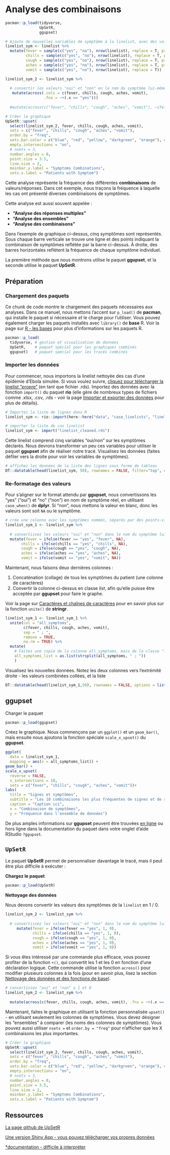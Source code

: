
# Analyse des combinaisons {#combination_analysis}  

```r
pacman::p_load(tidyverse,
               UpSetR,
               ggupset)

# Ajoute de nouvelles variables de symptôme à la linelist, avec des valeurs aléatoires "oui" ou "non". 
linelist_sym <- linelist %>% 
  mutate(fever = sample(c("yes", "no"), nrow(linelist), replace = T, prob = c(0.80, 0.20)),
         chills = sample(c("yes", "no"), nrow(linelist), replace = T, prob = c(0.20, 0.80)),
         cough = sample(c("yes", "no"), nrow(linelist), replace = T, prob = c(0.9, 0.15)),
         aches = sample(c("yes", "no"), nrow(linelist), replace = T, prob = c(0.10, 0.90)),
         vomit = sample(c("yes", "no"), nrow(linelist), replace = T))

linelist_sym_2 <- linelist_sym %>% 
  
  # convertir les valeurs "oui" et "non" en le nom du symptôme lui-même
   mutate(across(.cols = c(fever, chills, cough, aches, vomit),
                 .fns = ~+(.x == "yes")))   
     
  #mutate(across(c("fever", "chills", "cough", "aches", "vomit"), ~ifelse(.x = "yes", colnames(.)[which(colnames(.) == "fever")], 0)))  

# Créer le graphique
UpSetR::upset(
  select(linelist_sym_2, fever, chills, cough, aches, vomit),
  sets = c("fever", "chills", "cough", "aches", "vomit"),
  order.by = "freq",
  sets.bar.color = c("blue", "red", "yellow", "darkgreen", "orange"), # couleurs optionnelles
  empty.intersections = "on",
  # nsets = 3,
  number.angles = 0,
  point.size = 3.5,
  line.size = 2, 
  mainbar.y.label = "Symptoms Combinations",
  sets.x.label = "Patients with Symptom")

```



Cette analyse représente la fréquence des différentes **combinaisons** de valeurs/réponses. Dans cet exemple, nous traçons la fréquence à laquelle les cas ont présenté diverses combinaisons de symptômes.  

Cette analyse est aussi souvent appelée :  

* **"Analyse des réponses multiples"**  
* **"Analyse des ensembles"**  
* **"Analyse des combinaisons"**  

Dans l'exemple de graphique ci-dessus, cinq symptômes sont représentés. Sous chaque barre verticale se trouve une ligne et des points indiquant la combinaison de symptômes reflétée par la barre ci-dessus. À droite, des barres horizontales reflètent la fréquence de chaque symptôme individuel.  

La première méthode que nous montrons utilise le paquet **ggupset**, et la seconde utilise le paquet **UpSetR**. 




  



<!-- ======================================================= -->
## Préparation { }

### Chargement des paquets {.unnumbered}

Ce chunk de code montre le chargement des paquets nécessaires aux analyses. Dans ce manuel, nous mettons l'accent sur `p_load()` de **pacman**, qui installe le paquet si nécessaire *et* le charge pour l'utiliser. Vous pouvez également charger les paquets installés avec `library()` de **base** R. Voir la page sur [R - les bases](#rbasics) pour plus d'informations sur les paquets R.  

```r
pacman::p_load(
  tidyverse, # gestion et visualisation de données
  UpSetR,    # paquet spécial pour les graphiques combinés
  ggupset)   # paquet spécial pour les tracés combinés
```

<!-- ======================================================= -->
### Importer les données {.unnumbered}  


Pour commencer, nous importons la linelist nettoyée des cas d'une épidémie d'Ebola simulée. Si vous voulez suivre, <a href='https://github.com/epirhandbook/Epi_R_handbook/raw/master/data/case_linelists/linelist_cleaned.rds' class='download-button'>cliquez pour télécharger la linelist "propre"</a> (en tant que fichier .rds). Importez des données avec la fonction `import()` du paquet **rio** (elle gère de nombreux types de fichiers comme .xlsx, .csv, .rds - voir la page [Importer et exporter des données](#import_export) pour plus de détails).  



```r
# Importez la liste de lignes dans R
linelist_sym <- rio::import(here::here("data", "case_linelists", "linelist_cleaned.rds"))
```

```r
# importer la liste de cas linelist 
linelist_sym <- import("linelist_cleaned.rds")
```


Cette linelist comprend cinq variables "oui/non" sur les symptômes déclarés. Nous devrons transformer un peu ces variables pour utiliser le paquet **ggupset** afin de réaliser notre tracé. Visualisez les données (faites défiler vers la droite pour voir les variables de symptômes).  

```r
# affichez les données de la liste des lignes sous forme de tableau
DT::datatable(head(linelist_sym, 50), rownames = FALSE, filter="top", options = list(pageLength = 5, scrollX=T), class = 'white-space: nowrap' )
```



<!-- ======================================================= -->
### Re-formatage des valeurs {.unnumbered}  

Pour s'aligner sur le format attendu par **ggupset**, nous convertissons les "yes" ("oui") et "no" ("non") en nom de symptôme réel, en utilisant `case_when()` de **dplyr**. Si "non", nous mettons la valeur en blanc, donc les valeurs sont soit `NA` ou le symptôme.  
 

```r
# crée une colonne avec les symptômes nommés, séparés par des points-virgules
linelist_sym_1 <- linelist_sym %>% 
  
  # convertissez les valeurs "oui" et "non" dans le nom du symptôme lui-même
  mutate(fever = ifelse(fever == "yes", "fever", NA), 
       chills = ifelse(chills == "yes", "chills", NA),
       cough = ifelse(cough == "yes", "cough", NA),
       aches = ifelse(aches == "yes", "aches", NA),
       vomit = ifelse(vomit == "yes", "vomit", NA))
```

Maintenant, nous faisons deux dernières colonnes :  

1. Concaténation (collage) de tous les symptômes du patient (une colonne de caractères)  
2. Convertir la colonne ci-dessus en classe *list*, afin qu'elle puisse être acceptée par **ggupset** pour faire le graphe.  

Voir la page sur [Caractères et chaînes de caractères](#character_strings) pour en savoir plus sur la fonction `unite()` de **stringr**.

```r
linelist_sym_1 <- linelist_sym_1 %>% 
  unite(col = "all_symptoms",
        c(fever, chills, cough, aches, vomit), 
        sep = " ; ",
        remove = TRUE,
        na.rm = TRUE) %>% 
  mutate(
    # Faites une copie de la colonne all_symptoms, mais de la classe "list" (qui est nécessaire pour utiliser ggupset() à l'étape suivante).
    all_symptoms_list = as.list(strsplit(all_symptoms, " ; "))
    )
```

Visualisez les nouvelles données. Notez les deux colonnes vers l'extrémité droite - les valeurs combinées collées, et la liste

```r
DT::datatable(head(linelist_sym_1,50), rownames = FALSE, options = list(pageLength = 5, scrollX=T), class = 'white-space: nowrap')
```


<!-- ======================================================= -->
## **ggupset** { }

Charger le paquet

```r
pacman::p_load(ggupset)
```


Créez le graphique. Nous commençons par un `ggplot()` et un `geom_bar()`, mais ensuite nous ajoutons la fonction spéciale `scale_x_upset()` du **ggupset**.  

```r
ggplot(
  data = linelist_sym_1,
  mapping = aes(x = all_symptoms_list)) +
geom_bar() +
scale_x_upset(
  reverse = FALSE,
  n_intersections = 10,
  sets = c("fever", "chills", "cough", "aches", "vomit"))+
labs(
  title = "Signes et symptômes",
  subtitle = "Les 10 combinaisons les plus fréquentes de signes et de symptômes",
  caption = "Caption ici",
  x = "Combinaison de symptômes",
  y = "Fréquence dans l'ensemble de données")

```
  
De plus amples informations sur **ggupset** peuvent être trouvées [en ligne](https://rdrr.io/cran/ggupset/man/scale_x_upset.html) ou hors ligne dans la documentation du paquet dans votre onglet d'aide RStudio `?ggupset`.  


<!-- ======================================================= -->
## `UpSetR` { }

Le paquet **UpSetR** permet de personnaliser davantage le tracé, mais il peut être plus difficile à exécuter :


**Chargez le paquet**  

```r
pacman::p_load(UpSetR)
```

**Nettoyage des données**  

Nous devons convertir les valeurs des symptômes de la `linelist` en 1 / 0. 

```r
linelist_sym_2 <- linelist_sym %>% 
  
  # convertissez les valeurs "oui" et "non" dans le nom du symptôme lui-même
     mutate(fever = ifelse(fever == "yes", 1, 0), 
            chills = ifelse(chills == "yes", 1, 0),
            cough = ifelse(cough == "yes", 1, 0),
            aches = ifelse(aches == "yes", 1, 0),
            vomit = ifelse(vomit == "yes", 1, 0))

```

Si vous êtes intéressé par une commande plus efficace, vous pouvez profiter de la fonction `+()`, qui convertit les 1 et les 0 en fonction d'une déclaration logique. Cette commande utilise la fonction `across()` pour modifier plusieurs colonnes à la fois (pour en savoir plus, lisez la section [Nettoyage des données et des fonctions de base](#clean_across)).  

```r
# convertissez "oui" et "non" a 1 et 0
linelist_sym_2 <- linelist_sym %>% 
  
  mutate(across(c(fever, chills, cough, aches, vomit), .fns = ~+(.x == "yes")))

```

Maintenant, faites le graphique en utilisant la fonction personnalisée `upset()` - en utilisant seulement les colonnes de symptômes. Vous devez désigner les "ensembles" à comparer (les noms des colonnes de symptômes). Vous pouvez aussi utiliser `nsets = ` et `order.by = "freq"` pour n'afficher que les X combinaisons les plus importantes.  

```r

# Créer le graphique
UpSetR::upset(
  select(linelist_sym_2, fever, chills, cough, aches, vomit),
  sets = c("fever", "chills", "cough", "aches", "vomit"),
  order.by = "freq",
  sets.bar.color = c("blue", "red", "yellow", "darkgreen", "orange"), # couleurs optionnelles
  empty.intersections = "on",
  # nsets = 3,
  number.angles = 0,
  point.size = 3.5,
  line.size = 2, 
  mainbar.y.label = "Symptoms Combinations",
  sets.x.label = "Patients with Symptom")

```


<!-- ======================================================= -->
## Ressources { }

[La page github de UpSetR](https://github.com/hms-dbmi/UpSetR)  

[Une version Shiny App - vous pouvez télécharger vos propres données](https://gehlenborglab.shinyapps.io/upsetr/)  

[*documentation - difficile à interpréter](https://cran.r-project.org/web/packages/UpSetR/UpSetR.pdf) 

